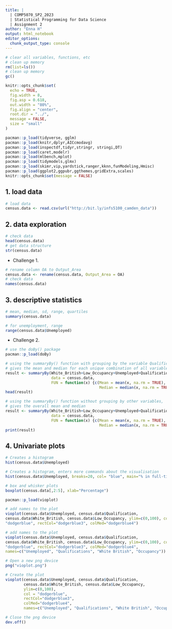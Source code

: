 ```yaml
---
title: |
  | COMP5070_SP2_2023
  | Statistical Programming for Data Science
  | Assignment 2
author: "Enna H"
output: html_notebook
editor_options:
  chunk_output_type: console
---
```


```r
# clear all variables, functions, etc
# clean up memory
rm(list=ls())
# clean up memory
gc()
```


```r
knitr::opts_chunk$set(
  echo = TRUE, 
  fig.width = 8, 
  fig.asp = 0.618, 
  out.width = "80%",
  fig.align = "center", 
  root.dir = "../",
  message = FALSE,
  size = "small"
)
```


```r
pacman::p_load(tidyverse, gglm)
pacman::p_load(knitr,dplyr,AICcmodavg)
pacman::p_load(inspectdf,tidyr,stringr, stringi,DT)
pacman::p_load(caret,modelr)
pacman::p_load(mlbench,mplot)
pacman::p_load(tidymodels,glmx)
pacman::p_load(skimr,vip,yardstick,ranger,kknn,funModeling,Hmisc)
pacman::p_load(ggplot2,ggpubr,ggthemes,gridExtra,scales)
knitr::opts_chunk$set(message = FALSE)
```


## 1. load data

```r
# load data
census.data <- read.csv(url("http://bit.ly/infs5100_camden_data"))
```

## 2. data exploration

```r
# check data
head(census.data)
# get data structure
str(census.data)
```

- Challenge 1.

```r
# rename column OA to Output_Area
census.data <- rename(census.data, Output_Area = OA)
# check data
names(census.data)
```

## 3. descriptive statistics

```r
# mean, median, sd, range, quartiles
summary(census.data)
```

```r
# for unemployment, range
range(census.data$Unemployed)
```


- Challenge 2.

```r
# use the doBy() package
pacman::p_load(doBy)
```

```r
# using the summaryBy() function with grouping by the variable Qualification, 
# gives the mean and median for each unique combination of all variables
result <- summaryBy(White_British+Low_Occupancy+Unemployed+Qualification ~ ., 
                    data = census.data, 
                    FUN = function(x) {c(Mean = mean(x, na.rm = TRUE), 
                                         Median = median(x, na.rm = TRUE))})
head(result)
```

```r
# using the summaryBy() function without grouping by other variables, 
# gives the overall mean and median
result <- summaryBy(White_British+Low_Occupancy+Unemployed+Qualification ~ 1, 
                    data = census.data, 
                    FUN = function(x) {c(Mean = mean(x, na.rm = TRUE), 
                                         Median = median(x, na.rm = TRUE))})
print(result)
```

## 4. Univariate plots

```r
# Creates a histogram
hist(census.data$Unemployed)
```

```r
# Creates a histogram, enters more commands about the visualisation
hist(census.data$Unemployed, breaks=20, col= "blue", main="% in full-time employment", xlab="Unemployed")
```

```r
# box and whisker plots
boxplot(census.data[,2:5], xlab="Percentage")
```

```r
pacman::p_load(vioplot)
```


```r
# add names to the plot
vioplot(census.data$Unemployed, census.data$Qualification, 
census.data$White_British, census.data$Low_Occupancy, ylim=c(0,100), col = 
"dodgerblue", rectCol="dodgerblue3", colMed="dodgerblue4")
```

```r
# add names to the plot
vioplot(census.data$Unemployed, census.data$Qualification, 
census.data$White_British, census.data$Low_Occupancy, ylim=c(0,100), col = 
"dodgerblue", rectCol="dodgerblue3", colMed="dodgerblue4", 
names=c("Unemployed", "Qualifications", "White British", "Occupancy"))
```

```r
# Open a new png device
png("vioplot.png")

# Create the plot
vioplot(census.data$Unemployed, census.data$Qualification, 
        census.data$White_British, census.data$Low_Occupancy, 
        ylim=c(0,100), 
        col = "dodgerblue", 
        rectCol="dodgerblue3", 
        colMed="dodgerblue4", 
        names=c("Unemployed", "Qualifications", "White British", "Occupancy"))

# Close the png device
dev.off()
```

